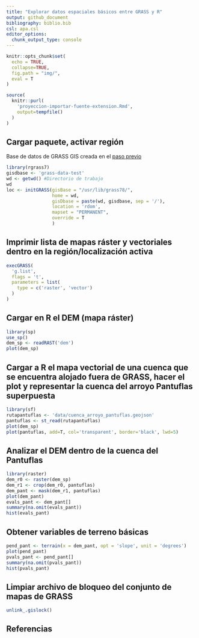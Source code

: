 ```yaml
---
title: "Explorar datos espaciales básicos entre GRASS y R"
output: github_document
bibliography: biblio.bib
csl: apa.csl
editor_options: 
  chunk_output_type: console
---
```


```r
knitr::opts_chunk$set(
  echo = TRUE,
  collapse=TRUE,
  fig.path = "img/",
  eval = T
)
```

<!-- Este .md fue generado a partir del .Rmd homónimo. Edítese el .Rmd -->

<!-- ## Retomar región de GRASS GIS creada en pasos previos -->

```r
source(
  knitr::purl(
    'proyeccion-importar-fuente-extension.Rmd',
    output=tempfile()
  )
)
```

## Cargar paquete, activar región

Base de datos de GRASS GIS creada en el [paso previo](proyeccion-importar-fuente-extension.md)

```r
library(rgrass7)
gisdbase <- 'grass-data-test'
wd <- getwd() #Directorio de trabajo
wd
loc <- initGRASS(gisBase = "/usr/lib/grass78/",
                 home = wd,
                 gisDbase = paste(wd, gisdbase, sep = '/'),
                 location = 'rdom',
                 mapset = "PERMANENT",
                 override = T
                 )
```

## Imprimir lista de mapas ráster y vectoriales dentro en la región/localización activa

```r
execGRASS(
  'g.list',
  flags = 't',
  parameters = list(
    type = c('raster', 'vector')
  )
)
```

## Cargar en R el DEM (mapa ráster)

```r
library(sp)
use_sp()
dem_sp <- readRAST('dem')
plot(dem_sp)
```

## Cargar a R el mapa vectorial de una cuenca que se encuentra alojado fuera de GRASS, hacer el plot y representar la cuenca del arroyo Pantuflas superpuesta

```r
library(sf)
rutapantuflas <- 'data/cuenca_arroyo_pantuflas.geojson'
pantuflas <- st_read(rutapantuflas)
plot(dem_sp)
plot(pantuflas, add=T, col='transparent', border='black', lwd=5)
```

## Analizar el DEM dentro de la cuenca del Pantuflas

```r
library(raster)
dem_r0 <- raster(dem_sp)
dem_r1 <- crop(dem_r0, pantuflas)
dem_pant <- mask(dem_r1, pantuflas)
plot(dem_pant)
evals_pant <- dem_pant[]
summary(na.omit(evals_pant))
hist(evals_pant)
```

## Obtener variables de terreno básicas

```r
pend_pant <- terrain(x = dem_pant, opt = 'slope', unit = 'degrees')
plot(pend_pant)
pvals_pant <- pend_pant[]
summary(na.omit(pvals_pant))
hist(pvals_pant)
```

## Limpiar archivo de bloqueo del conjunto de mapas de GRASS

```r
unlink_.gislock()
```


## Referencias
